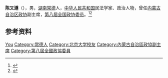 '''陈又遵'''（{{bd|1925年|}}），男，[[湖南|湖南]][[常德|常德]]人，[[中华人民共和国|中华人民共和国]]民法学家、政治人物，曾任[[内蒙古自治区政协|内蒙古自治区政协]]副主席，[[第八届全国政协委员|第八届全国政协委员]]。<ref>{{Cite book|title=历届全国政协委员人名辞典|author=|publisher=中国国际广播出版社|year=1996|isbn=9787507813746|location=北京|pages=286}}</ref><ref>{{Cite book|title=中华人民共和国职官志|author=何虎生, 李耀东, 向常福主编|publisher=中国社会出版社|year=2003|isbn=9787800883934|location=北京|pages=}}</ref>

== 参考资料 ==
{{reflist}}

{{中国人物小作品}}

{{Authority control}}
{{DEFAULTSORT:Chen陈}}
[[Category:陈姓|You]]
[[Category:常德人|Category:常德人]]
[[Category:北京大学校友|Category:北京大学校友]]
[[Category:內蒙古自治區政協副主席|Category:內蒙古自治區政協副主席]]
[[Category:第八屆全國政協委員|Category:第八屆全國政協委員]]